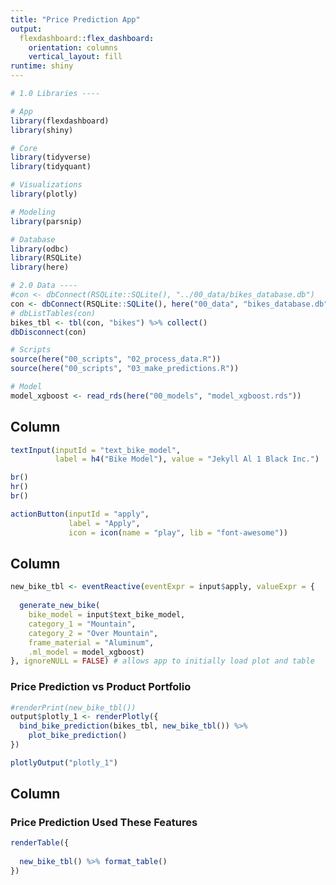 ```yaml
---
title: "Price Prediction App"
output: 
  flexdashboard::flex_dashboard:
    orientation: columns
    vertical_layout: fill
runtime: shiny
---
```


```r

# 1.0 Libraries ----

# App
library(flexdashboard)
library(shiny)

# Core
library(tidyverse)
library(tidyquant)

# Visualizations
library(plotly)

# Modeling
library(parsnip)

# Database
library(odbc)
library(RSQLite)
library(here)

# 2.0 Data ----
#con <- dbConnect(RSQLite::SQLite(), "../00_data/bikes_database.db")
con <- dbConnect(RSQLite::SQLite(), here("00_data", "bikes_database.db"))
# dbListTables(con)
bikes_tbl <- tbl(con, "bikes") %>% collect()
dbDisconnect(con)

# Scripts
source(here("00_scripts", "02_process_data.R"))
source(here("00_scripts", "03_make_predictions.R"))

# Model
model_xgboost <- read_rds(here("00_models", "model_xgboost.rds"))
```

## Column {.sidebar}

```r
textInput(inputId = "text_bike_model",
          label = h4("Bike Model"), value = "Jekyll Al 1 Black Inc.")

br()
hr()
br()

actionButton(inputId = "apply",
             label = "Apply",
             icon = icon(name = "play", lib = "font-awesome"))
```

## Column {data-width="650"}

```r

new_bike_tbl <- eventReactive(eventExpr = input$apply, valueExpr = {
  
  generate_new_bike(
    bike_model = input$text_bike_model, 
    category_1 = "Mountain", 
    category_2 = "Over Mountain", 
    frame_material = "Aluminum", 
    .ml_model = model_xgboost)
}, ignoreNULL = FALSE) # allows app to initially load plot and table 

```

### Price Prediction vs Product Portfolio

```r
#renderPrint(new_bike_tbl())
output$plotly_1 <- renderPlotly({
  bind_bike_prediction(bikes_tbl, new_bike_tbl()) %>%
    plot_bike_prediction()
})

plotlyOutput("plotly_1")
```

## Column {data-width="350"}

### Price Prediction Used These Features

```r
renderTable({
  
  new_bike_tbl() %>% format_table()
})



```
